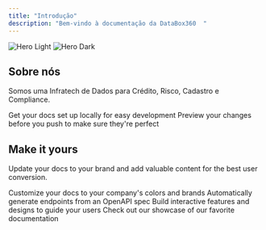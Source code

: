 ```yaml
---
title: "Introdução"
description: "Bem-vindo à documentação da DataBox360  "
---
```


<img
  className="block dark:hidden"
  src="/hero-light.png"
  alt="Hero Light"
  title="Hero Light"
/>
<img
  className="hidden dark:block"
  src="/hero-dark.png"
  alt="Hero Dark"
  title="Hero Dark"
/>

## Sobre nós

Somos uma Infratech de Dados para Crédito, Risco, Cadastro e Compliance.

<CardGroup cols={2}>
  <Card title="Edit Your Docs" icon="pen-to-square" href="https://mintlify.com/docs/quickstart">
    Get your docs set up locally for easy development
  </Card>
  <Card title="Preview Changes" icon="image" href="https://mintlify.com/docs/development">
    Preview your changes before you push to make sure they're perfect
  </Card>
</CardGroup>

## Make it yours

Update your docs to your brand and add valuable content for the best user conversion.

<CardGroup cols={2}>
  <Card title="Customize Style" icon="palette" href="https://mintlify.com/docs/settings/global">
    Customize your docs to your company's colors and brands
  </Card>
  <Card title="Reference APIs" icon="code" href="https://mintlify.com/docs/api-playground/openapi">
    Automatically generate endpoints from an OpenAPI spec
  </Card>
  <Card title="Add Components" icon="screwdriver-wrench" href="https://mintlify.com/docs/content/components/accordions">
    Build interactive features and designs to guide your users
  </Card>
  <Card title="Get Inspiration" icon="stars" href="https://mintlify.com/customers">
    Check out our showcase of our favorite documentation
  </Card>
</CardGroup>